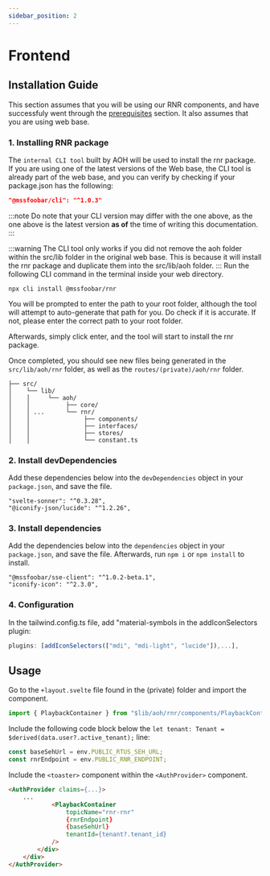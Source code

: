 ```yaml
---
sidebar_position: 2
---
```


# Frontend

## Installation Guide
This section assumes that you will be using our RNR components, and have successfuly went through the [prerequisites](./pre-requisites.mdx) section. It also assumes that you are using web base.

### 1. Installing RNR package
The `internal CLI tool` built by AOH will be used to install the rnr package. If you are using one of the latest versions of the Web base, the CLI tool is already part of the web base, and you can verify by checking if your package.json has the following:
```package.json
"@mssfoobar/cli": "^1.0.3"
```

:::note
Do note that your CLI version may differ with the one above, as the one above is the latest version **as of** the time of writing this documentation.
:::

:::warning
The CLI tool only works if you did not remove the aoh folder within the src/lib folder in the original web base. This is because it will install the rnr package and duplicate them into the src/lib/aoh folder.
:::
Run the following CLI command in the terminal inside your web directory.
```
npx cli install @mssfoobar/rnr
```
You will be prompted to enter the path to your root folder, although the tool will attempt to auto-generate that path for you. Do check if it is accurate. If not, please enter the correct path to your root folder.

Afterwards, simply click enter, and the tool will start to install the rnr package.

Once completed, you should see new files being generated in the `src/lib/aoh/rnr` folder, as well as the `routes/(private)/aoh/rnr` folder.

```
├── src/
│    └── lib/
│    │     └── aoh/
│    │          ├── core/
│    │ ...      └── rnr/
│    │               ├── components/
│    │               ├── interfaces/
│    │               ├── stores/
│    │               └── constant.ts
```

### 2. Install devDependencies
Add these dependencies below into the `devDependencies` object in your `package.json`, and save the file.
```npm
"svelte-sonner": "^0.3.28",
"@iconify-json/lucide": "^1.2.26",
```

### 3. Install dependencies
Add the dependencies below into the `dependencies` object in your `package.json`, and save the file. Afterwards, run `npm i` or `npm install` to install.

```npm
"@mssfoobar/sse-client": "^1.0.2-beta.1",
"iconify-icon": "^2.3.0",
```

### 4. Configuration
In the tailwind.config.ts file, add "material-symbols in the addIconSelectors plugin:

```ts
plugins: [addIconSelectors(["mdi", "mdi-light", "lucide"]),...],
```

## Usage
Go to the `+layout.svelte` file found in the (private) folder and import the component.
```js title="src/routes/(private)/+layout.svelte"
import { PlaybackContainer } from "$lib/aoh/rnr/components/PlaybackContainer/index.js";
```

Include the following code block below the `let tenant: Tenant = $derived(data.user?.active_tenant);` line:

```js title="src/routes/(private)/+layout.svelte" showLineNumbers
const baseSehUrl = env.PUBLIC_RTUS_SEH_URL;
const rnrEndpoint = env.PUBLIC_RNR_ENDPOINT;
```
Include the `<toaster>` component within the `<AuthProvider>` component.
```html title="src/routes/(private)/+layout.svelte"
<AuthProvider claims={...}>
    ...
			<PlaybackContainer
                topicName="rnr-rnr"
                {rnrEndpoint}
                {baseSehUrl}
                tenantId={tenant?.tenant_id}
            />
		</div>
	</div>
</AuthProvider>
```